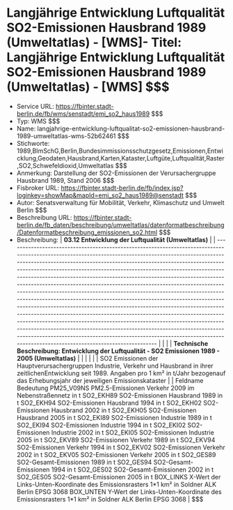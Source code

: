 # Langjährige Entwicklung Luftqualität SO2-Emissionen Hausbrand 1989 (Umweltatlas) - [WMS]- Titel: Langjährige Entwicklung Luftqualität SO2-Emissionen Hausbrand 1989 (Umweltatlas) - [WMS] $$$
- Service URL: https://fbinter.stadt-berlin.de/fb/wms/senstadt/emi_so2_haus1989 $$$
- Typ: WMS $$$
- Name: langjahrige-entwicklung-luftqualitat-so2-emissionen-hausbrand-1989-umweltatlas-wms-52b62461 $$$
- Stichworte: 1989,BImSchG,Berlin,Bundesimmissionsschutzgesetz,Emissionen,Entwicklung,Geodaten,Hausbrand,Karten,Kataster,Luftgüte,Luftqualität,Raster,SO2,Schwefeldioxid,Umweltatlas $$$
- Anmerkung: Darstellung der SO2-Emissionen der Verursachergruppe Hausbrand 1989, Stand 2006 $$$
- Fisbroker URL: https://fbinter.stadt-berlin.de/fb/index.jsp?loginkey=showMap&mapId=emi_so2_haus1989@senstadt $$$
- Autor: Senatsverwaltung für Mobilität, Verkehr, Klimaschutz und Umwelt Berlin $$$
- Beschreibung URL: https://fbinter.stadt-berlin.de/fb_daten/beschreibung/umweltatlas/datenformatbeschreibung/Datenformatbeschreibung_emissionen_so2.html $$$
- Beschreibung: | **03.12 Entwicklung der Luftqualität (Umweltatlas)**                                                                                                                                                                                                                                                                                                                                                                                                                                                                                                                                                                                                                                                                                                                                                                                                                                                                                                                                                                                                    |
| ------------------------------------------------------------------------------------------------------------------------------------------------------------------------------------------------------------------------------------------------------------------------------------------------------------------------------------------------------------------------------------------------------------------------------------------------------------------------------------------------------------------------------------------------------------------------------------------------------------------------------------------------------------------------------------------------------------------------------------------------------------------------------------------------------------------------------------------------------------------------------------------------------------------------------------------------------------------------------------------------------------------------------------------------------- |
|                                                                                                                                                                                                                                                                                                                                                                                                                                                                                                                                                                                                                                                                                                                                                                                                                                                                                                                                                                                                                                                         |
| **Technische Beschreibung: Entwicklung der Luftqualität - SO2 Emissionen 1989 - 2005 (Umweltatlas)**                                                                                                                                                                                                                                                                                                                                                                                                                                                                                                                                                                                                                                                                                                                                                                                                                                                                                                                                                    |
|                                                                                                                                                                                                                                                                                                                                                                                                                                                                                                                                                                                                                                                                                                                                                                                                                                                                                                                                                                                                                                                         |
|                                                                                                                                                                                                                                                                                                                                                                                                                                                                                                                                                                                                                                                                                                                                                                                                                                                                                                                                                                                                                                                         |
| SO2 Emissionen der Hauptverursachergruppen Industrie, Verkehr und Hausbrand in ihrer zeitlichenEntwicklung seit 1989\. Angaben pro 1 km² in t/Jahr bezogenauf das Erhebungsjahr der jeweiligen Emissionskataster                                                                                                                                                                                                                                                                                                                                                                                                                                                                                                                                                                                                                                                                                                                                                                                                                                        |
| Feldname Bedeutung PM25\_V09NS PM2.5-Emissionen Verkehr 2009 im Nebenstraßennetz in t SO2\_EKH89 SO2-Emissionen Hausbrand 1989 in t SO2\_EKH94 SO2-Emissionen Hausbrand 1994 in t SO2\_EKH02 SO2-Emissionen Hausbrand 2002 in t SO2\_EKH05 SO2-Emissionen Hausbrand 2005 in t SO2\_EKI89 SO2-Emissionen Industrie 1989 in t SO2\_EKI94 SO2-Emissionen Industrie 1994 in t SO2\_EKI02 SO2-Emissionen Industrie 2002 in t SO2\_EKI05 SO2-Emissionen Industrie 2005 in t SO2\_EKV89 SO2-Emissionen Verkehr 1989 in t SO2\_EKV94 SO2-Emissionen Verkehr 1994 in t SO2\_EKV02 SO2-Emissionen Verkehr 2002 in t SO2\_EKV05 SO2-Emissionen Verkehr 2005 in t SO2\_GES89 SO2-Gesamt-Emissionen 1989 in t SO2\_GES94 SO2-Gesamt-Emissionen 1994 in t SO2\_GES02 SO2-Gesamt-Emissionen 2002 in t SO2\_GES05 SO2-Gesamt-Emissionen 2005 in t BOX\_LINKS X-Wert der Links-Unten-Koordinate des Emissionsrasters 1\*1 km² in Soldner ALK Berlin EPSG 3068 BOX\_UNTEN Y-Wert der Links-Unten-Koordinate des Emissionsrasters 1\*1 km² in Soldner ALK Berlin EPSG 3068 | $$$
